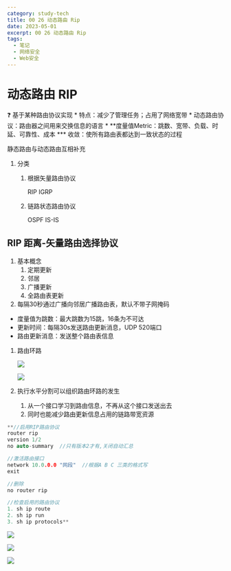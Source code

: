 ```yaml
---
category: study-tech
title: 00 26 动态路由 Rip
date: 2023-05-01
excerpt: 00 26 动态路由 Rip
tags:
  - 笔记
  - 网络安全
  - Web安全
---
```

# 动态路由  RIP

<aside>
❓ 基于某种路由协议实现
* 特点：减少了管理任务；占用了网络宽带
* 动态路由协议：路由器之间用来交换信息的语言
* **度量值Metric：跳数、宽带、负载、时延、可靠性、成本
*** 收敛：使所有路由表都达到一致状态的过程

</aside>

静态路由与动态路由互相补充

1. 分类
    1. 根据矢量路由协议
        
        RIP IGRP
        
    2. 链路状态路由协议 
        
        OSPF IS-IS
        

## RIP 距离-矢量路由选择协议

1. 基本概念 
    1. 定期更新
    2. 邻居
    3. 广播更新
    4. 全路由表更新
2. 每隔30秒通过广播向邻居广播路由表，默认不带子网掩码
- 度量值为跳数：最大跳数为15跳，16条为不可达
- 更新时间：每隔30s发送路由更新消息，UDP 520端口
- 路由更新消息：发送整个路由表信息
1. 路由环路
    
    ![](https://raw.githubusercontent.com/yy0691/img-bed/main/Net_Safe_Notion/Untitled%2098.png)
    
    ![](https://raw.githubusercontent.com/yy0691/img-bed/main/Net_Safe_Notion/Untitled%2099.png)
    
2. 执行水平分割可以组织路由环路的发生
    1. 从一个接口学习到路由信息，不再从这个接口发送出去
    2. 同时也能减少路由更新信息占用的链路带宽资源

```cpp
**//启用RIP路由协议
router rip
version 1/2
no auto-summary  //只有版本2才有,关闭自动汇总

//激活路由接口
network 10.0.0.0 "网段"  //根据A B C 三类的格式写
exit

//删除
no router rip

//检查启用的路由协议
1. sh ip route
2. sh ip run 
3. sh ip protocols**
```

![](https://raw.githubusercontent.com/yy0691/img-bed/main/Net_Safe_Notion/Untitled%20100.png)

![](https://raw.githubusercontent.com/yy0691/img-bed/main/Net_Safe_Notion/Untitled%20101.png)

![](https://raw.githubusercontent.com/yy0691/img-bed/main/Net_Safe_Notion/Untitled%20102.png)